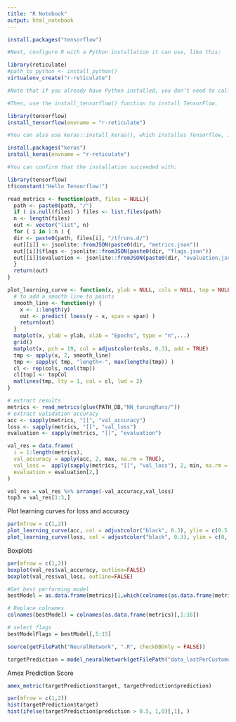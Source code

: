 ```yaml
---
title: "R Notebook"
output: html_notebook
---
```




```r
install.packages("tensorflow")

#Next, configure R with a Python installation it can use, like this:

library(reticulate)
#path_to_python <- install_python()
virtualenv_create("r-reticulate")

#Note that if you already have Python installed, you don’t need to call install_python() and instead can just supply an absolute path to the Python executable.

#Then, use the install_tensorflow() function to install TensorFlow.

library(tensorflow)
install_tensorflow(envname = "r-reticulate")

#You can also use keras::install_keras(), which installes Tensorflow, in addition to some commonly used packages like “scipy” and “tensorflow-datasets”.

install.packages("keras")
install_keras(envname = "r-reticulate")

#You can confirm that the installation succeeded with:

library(tensorflow)
tf$constant("Hello Tensorflow!")
```



```r
read_metrics <- function(path, files = NULL){
  path <- paste0(path, "/")
  if ( is.null(files) ) files <- list.files(path)
  n <- length(files)
  out <- vector("list", n)
  for ( i in 1:n ) {
  dir <- paste0(path, files[i], "/tfruns.d/")
  out[[i]] <- jsonlite::fromJSON(paste0(dir, "metrics.json"))
  out[[i]]$flags <- jsonlite::fromJSON(paste0(dir, "flags.json"))
  out[[i]]$evaluation <- jsonlite::fromJSON(paste0(dir, "evaluation.json"))
  }
  return(out)
}

plot_learning_curve <- function(x, ylab = NULL, cols = NULL, top = NULL, topCol = "deepskyblue2", span = 0.4, ...){
  # to add a smooth line to points
  smooth_line <- function(y) {
    x <- 1:length(y)
    out <- predict( loess(y ~ x, span = span) )
    return(out)
  }
  matplot(x, ylab = ylab, xlab = "Epochs", type = "n",...)
  grid()
  matplot(x, pch = 19, col = adjustcolor(cols, 0.3), add = TRUE)
  tmp <- apply(x, 2, smooth_line)
  tmp <- sapply( tmp, "length<-", max(lengths(tmp)) )
  cl <- rep(cols, ncol(tmp))
  cl[top] <- topCol
  matlines(tmp, lty = 1, col = cl, lwd = 2)
}
```

```r
# extract results
metrics <- read_metrics(glue(PATH_DB,"NN_tuningRuns/"))
# extract validation accuracy
acc <- sapply(metrics, "[[", "val_accuracy")
loss <- sapply(metrics, "[[", "val_loss")
evaluation <- sapply(metrics, "[[", "evaluation")
```



```r
val_res = data.frame(
  i = 1:length(metrics),
  val_accuracy = apply(acc, 2, max, na.rm = TRUE),
  val_loss =  apply(sapply(metrics, "[[", "val_loss"), 2, min, na.rm = TRUE),
  evaluation = evaluation[2,]
)

val_res = val_res %>% arrange(-val_accuracy,val_loss)
top3 = val_res[1:3,]
```

Plot learning curves for loss and accuracy
```r
par(mfrow = c(1,2))
plot_learning_curve(acc, col = adjustcolor("black", 0.3), ylim = c(0.5, 1),ylab = "Val accuracy", top = top3$i)
plot_learning_curve(loss, col = adjustcolor("black", 0.3), ylim = c(0, 1),ylab = "Val loss", top = top3$i, topCol = 'orange')
```

Boxplots
```r
par(mfrow = c(1,2))
boxplot(val_res$val_accuracy, outline=FALSE)
boxplot(val_res$val_loss, outline=FALSE)
```

```r
#Get best performing model
bestModel = as.data.frame(metrics)[1,which(colnames(as.data.frame(metrics)) %like% top3[1,]$i)]

# Replace colnames
colnames(bestModel) = colnames(as.data.frame(metrics)[,1:16])

# select flags
bestModelFlags = bestModel[,5:15]
```


```r
source(getFilePath("NeuralNetwork", ".R", checkDBOnly = FALSE))
```

```r
targetPrediction = model_neuralNetwork(getFilePath("data_lastPerCustomerID",".parquet"), tuning = FALSE, bestModelFlags = bestModelFlags)
```


Amex Prediction Score

```r
amex_metric(targetPrediction$target, targetPrediction$prediction)
```
```r
par(mfrow = c(1,2))
hist(targetPrediction$target)
hist(ifelse(targetPrediction$prediction > 0.5, 1,0)[,1], )
```
